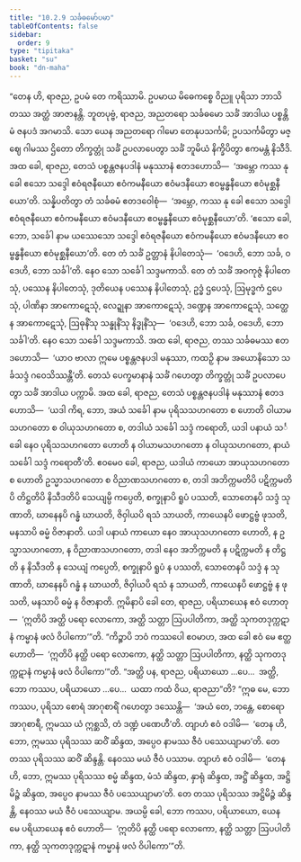 ```yaml
---
title: "10.2.9 သင်္ခဓမော်ပမာ"
tableOfContents: false
sidebar:
  order: 9
type: "tipitaka"
basket: "su"
book: "dn-maha"
---
```



<DynamicBreadcrumb />

<Division number="426" book="dn-maha" e="ch" v="7" p="268">

<Paragraph number="1114" book="dn-maha">
“တေန ဟိ, ရာဇည, ဥပမံ တေ ကရိဿာမိ. ဥပမာယ မိဓေကစ္စေ ဝိညူ ပုရိသာ ဘာသိတဿ အတ္ထံ အာဇာနန္တိ. ဘူတပုဗ္ဗံ, ရာဇည, အညတရော သင်္ခဓမော သင်္ခံ အာဒါယ ပစ္စန္တိမံ ဇနပဒံ အဂမာသိ. သော ယေန အညတရော ဂါမော တေနုပသင်္ကမိ; ဥပသင်္ကမိတွာ မဇ္ဈေ ဂါမဿ ဌိတော တိက္ခတ္တုံ သင်္ခံ ဥပလာပေတွာ သင်္ခံ ဘူမိယံ နိက္ခိပိတွာ ဧကမန္တံ နိသီဒိ. အထ ခေါ, ရာဇည, တေသံ ပစ္စန္တဇနပဒါနံ မနုဿာနံ ဧတဒဟောသိ—  ‘အမ္ဘော ကဿ နု ခေါ ဧသော သဒ္ဒေါ ဧဝံရဇနီယော ဧဝံကမနီယော ဧဝံမဒနီယော ဧဝမ္ဗန္ဓနီယော ဧဝံမုစ္ဆနီယော’တိ. သန္နိပတိတွာ တံ သင်္ခဓမံ ဧတဒဝေါစုံ—  ‘အမ္ဘော, ကဿ နု ခေါ ဧသော သဒ္ဒေါ ဧဝံရဇနီယော ဧဝံကမနီယော ဧဝံမဒနီယော ဧဝမ္ဗန္ဓနီယော ဧဝံမုစ္ဆနီယော’တိ. ‘ဧသော ခေါ, ဘော, သင်္ခေါ နာမ ယဿေသော သဒ္ဒေါ ဧဝံရဇနီယော ဧဝံကမနီယော ဧဝံမဒနီယော ဧဝမ္ဗန္ဓနီယော ဧဝံမုစ္ဆနီယော’တိ. တေ တံ သင်္ခံ ဥတ္တာနံ နိပါတေသုံ—  ‘ဝဒေဟိ, ဘော သင်္ခ, ဝဒေဟိ, ဘော သင်္ခါ’တိ. နေဝ သော သင်္ခေါ သဒ္ဒမကာသိ. တေ တံ သင်္ခံ အဝကုဇ္ဇံ နိပါတေသုံ, ပဿေန နိပါတေသုံ, ဒုတိယေန ပဿေန နိပါတေသုံ, ဥဒ္ဓံ ဌပေသုံ, ဩမုဒ္ဓကံ ဌပေသုံ, ပါဏိနာ အာကောဋေသုံ, လေဍ္ဍုနာ အာကောဋေသုံ, ဒဏ္ဍေန အာကောဋေသုံ, သတ္ထေန အာကောဋေသုံ, ဩဓုနိံသု သန္ဓုနိံသု နိဒ္ဓုနိံသု—  ‘ဝဒေဟိ, ဘော သင်္ခ, ဝဒေဟိ, ဘော သင်္ခါ’တိ. နေဝ သော သင်္ခေါ သဒ္ဒမကာသိ.
</Paragraph>

<Paragraph number="1115" book="dn-maha">
အထ ခေါ, ရာဇည, တဿ သင်္ခဓမဿ ဧတဒဟောသိ—  ‘ယာဝ ဗာလာ ဣမေ ပစ္စန္တဇနပဒါ မနုဿာ, ကထဉှိ နာမ အယောနိသော သင်္ခသဒ္ဒံ ဂဝေသိဿန္တီ’တိ. တေသံ ပေက္ခမာနာနံ သင်္ခံ ဂဟေတွာ တိက္ခတ္တုံ သင်္ခံ ဥပလာပေတွာ သင်္ခံ အာဒါယ ပက္ကာမိ. အထ ခေါ, ရာဇည, တေသံ ပစ္စန္တဇနပဒါနံ မနုဿာနံ ဧတဒဟောသိ—  ‘ယဒါ ကိရ, ဘော, အယံ သင်္ခေါ နာမ ပုရိသသဟဂတော စ ဟောတိ ဝါယာမသဟဂတော စ ဝါယုသဟဂတော စ, တဒါယံ သင်္ခေါ သဒ္ဒံ ကရောတိ, ယဒါ ပနာယံ သင်္ခေါ နေဝ ပုရိသသဟဂတော ဟောတိ န ဝါယာမသဟဂတော န ဝါယုသဟဂတော, နာယံ သင်္ခေါ သဒ္ဒံ ကရောတီ’တိ. ဧဝမေဝ ခေါ, ရာဇည, ယဒါယံ ကာယော အာယုသဟဂတော စ ဟောတိ ဥသ္မာသဟဂတော စ ဝိညာဏသဟဂတော စ, တဒါ အဘိက္ကမတိပိ ပဋိက္ကမတိပိ တိဋ္ဌတိပိ နိသီဒတိပိ သေယျမ္ပိ ကပ္ပေတိ, စက္ခုနာပိ ရူပံ ပဿတိ, သောတေနပိ သဒ္ဒံ သုဏာတိ, ဃာနေနပိ ဂန္ဓံ ဃာယတိ, ဇိဝှါယပိ ရသံ သာယတိ, ကာယေနပိ ဖောဋ္ဌဗ္ဗံ ဖုသတိ, မနသာပိ ဓမ္မံ ဝိဇာနာတိ. ယဒါ ပနာယံ ကာယော နေဝ အာယုသဟဂတော ဟောတိ, န ဥသ္မာသဟဂတော, န ဝိညာဏသဟဂတော, တဒါ နေဝ အဘိက္ကမတိ န ပဋိက္ကမတိ န တိဋ္ဌတိ န နိသီဒတိ န သေယျံ ကပ္ပေတိ, စက္ခုနာပိ ရူပံ န ပဿတိ, သောတေနပိ သဒ္ဒံ န သုဏာတိ, ဃာနေနပိ ဂန္ဓံ န ဃာယတိ, ဇိဝှါယပိ ရသံ န သာယတိ, ကာယေနပိ ဖောဋ္ဌဗ္ဗံ န ဖုသတိ, မနသာပိ ဓမ္မံ န ဝိဇာနာတိ. ဣမိနာပိ ခေါ တေ, ရာဇည, ပရိယာယေန ဧဝံ ဟောတု—  ‘ဣတိပိ အတ္ထိ ပရော လောကော, အတ္ထိ သတ္တာ ဩပပါတိကာ, အတ္ထိ သုကတဒုက္ကဋာနံ ကမ္မာနံ ဖလံ ဝိပါကော’”တိ.
</Paragraph>

</Division>
<Division number="427" book="dn-maha" e="ch" v="7" p="269">

<Paragraph number="1116" book="dn-maha">
“ကိဉ္စာပိ ဘဝံ ကဿပေါ ဧဝမာဟ, အထ ခေါ ဧဝံ မေ ဧတ္ထ ဟောတိ—  ‘ဣတိပိ နတ္ထိ ပရော လောကော, နတ္ထိ သတ္တာ ဩပပါတိကာ, နတ္ထိ သုကတဒုက္ကဋာနံ ကမ္မာနံ ဖလံ ဝိပါကော’”တိ. “အတ္ထိ ပန, ရာဇည, ပရိယာယော …ပေ…  အတ္ထိ, ဘော ကဿပ, ပရိယာယော …ပေ…  ယထာ ကထံ ဝိယ, ရာဇညာ”တိ? “ဣဓ မေ, ဘော ကဿပ, ပုရိသာ စောရံ အာဂုစာရိံ ဂဟေတွာ ဒဿေန္တိ—  ‘အယံ တေ, ဘန္တေ, စောရော အာဂုစာရီ, ဣမဿ ယံ ဣစ္ဆသိ, တံ ဒဏ္ဍံ ပဏေဟီ’တိ. တျာဟံ ဧဝံ ဝဒါမိ—  ‘တေန ဟိ, ဘော, ဣမဿ ပုရိသဿ ဆဝိံ ဆိန္ဒထ, အပ္ပေဝ နာမဿ ဇီဝံ ပဿေယျာမာ’တိ. တေ တဿ ပုရိသဿ ဆဝိံ ဆိန္ဒန္တိ. နေဝဿ မယံ ဇီဝံ ပဿာမ. တျာဟံ ဧဝံ ဝဒါမိ—  ‘တေန ဟိ, ဘော, ဣမဿ ပုရိသဿ စမ္မံ ဆိန္ဒထ, မံသံ ဆိန္ဒထ, နှာရုံ ဆိန္ဒထ, အဋ္ဌိံ ဆိန္ဒထ, အဋ္ဌိမိဉ္ဇံ ဆိန္ဒထ, အပ္ပေဝ နာမဿ ဇီဝံ ပဿေယျာမာ’တိ. တေ တဿ ပုရိသဿ အဋ္ဌိမိဉ္ဇံ ဆိန္ဒန္တိ, နေဝဿ မယံ ဇီဝံ ပဿေယျာမ. အယမ္ပိ ခေါ, ဘော ကဿပ, ပရိယာယော, ယေန မေ ပရိယာယေန ဧဝံ ဟောတိ—  ‘ဣတိပိ နတ္ထိ ပရော လောကော, နတ္ထိ သတ္တာ ဩပပါတိကာ, နတ္ထိ သုကတဒုက္ကဋာနံ ကမ္မာနံ ဖလံ ဝိပါကော’”တိ.
</Paragraph>
</Division>